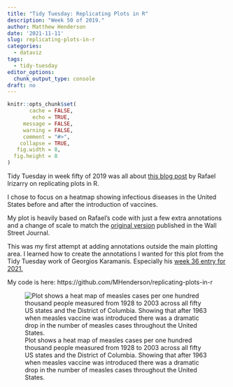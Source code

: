 ```yaml
---
title: "Tidy Tuesday: Replicating Plots in R"
description: "Week 50 of 2019."
author: Matthew Henderson
date: '2021-11-11'
slug: replicating-plots-in-r
categories:
  - dataviz
tags:
  - tidy-tuesday
editor_options: 
  chunk_output_type: console
draft: no
---
```


```r
knitr::opts_chunk$set(
       cache = FALSE,
        echo = TRUE,
     message = FALSE,
     warning = FALSE,
     comment = "#>",
    collapse = TRUE,
   fig.width = 8,
  fig.height = 8
)
```

Tidy Tuesday
in week fifty of 2019
was all about
[this blog post](https://simplystatistics.org/2019/08/28/you-can-replicate-almost-any-plot-with-ggplot2/)
by Rafael Irizarry
on replicating plots in R.

I chose to focus on a heatmap showing
infectious diseases in the United States
before and after
the introduction of vaccines.

My plot is heavily based
on Rafael's code with
just a few extra annotations
and a change of scale
to match the
[original version](http://graphics.wsj.com/infectious-diseases-and-vaccines/?mc_cid=711ddeb86e)
published in the Wall Street Journal.

This was my first attempt at adding annotations outside
the main plotting area.
I learned how to
create the annotations
I wanted for this plot
from the Tidy Tuesday work of Georgios Karamanis.
Especially his
[week 36 entry for 2021.](https://github.com/gkaramanis/tidytuesday/tree/master/2021/2021-week36)

My code is here:
https://github.com/MHenderson/replicating-plots-in-r

![Plot shows a heat map of measles cases per one hundred thousand people measured from 1928 to 2003 across all fifty US states and the District of Columbia. Showing that after 1963 when measles vaccine was introduced there was a dramatic drop in the number of measles cases throughout the United States.](diseases.png)
